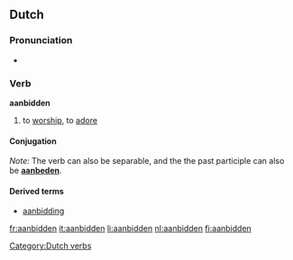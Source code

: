 ==Dutch==

===Pronunciation===
*{{audio|Nl-aanbidden.ogg|audio}}

===Verb===
'''aanbidden'''

# to [[worship]], to [[adore]]

====Conjugation====
{{nl-verb-table|aanbid|aanbidt|aanbad|aanbaden|aangebeden}}

''Note:'' The verb can also be separable, and the the past participle can also be '''[[aanbeden]]'''.

====Derived terms====
* [[aanbidding]]

[[Category:Dutch verbs]]

[[fr:aanbidden]]
[[it:aanbidden]]
[[li:aanbidden]]
[[nl:aanbidden]]
[[fi:aanbidden]]